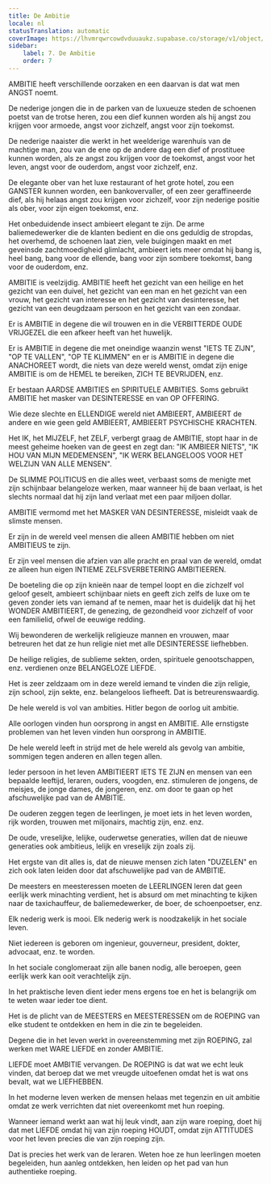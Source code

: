 ```yaml
---
title: De Ambitie
locale: nl
statusTranslation: automatic
coverImage: https://lhvmrqwrcowdvduuaukz.supabase.co/storage/v1/object/public/strapi-uploads/small_cover-educacion-fundamental.webp-2d51a7828a2b1309555be27f7e2a61a0.webp
sidebar:
    label: 7. De Ambitie
    order: 7
---
```

AMBITIE heeft verschillende oorzaken en een daarvan is dat wat men ANGST noemt.

De nederige jongen die in de parken van de luxueuze steden de schoenen poetst van de trotse heren, zou een dief kunnen worden als hij angst zou krijgen voor armoede, angst voor zichzelf, angst voor zijn toekomst.

De nederige naaister die werkt in het weelderige warenhuis van de machtige man, zou van de ene op de andere dag een dief of prostituee kunnen worden, als ze angst zou krijgen voor de toekomst, angst voor het leven, angst voor de ouderdom, angst voor zichzelf, enz.

De elegante ober van het luxe restaurant of het grote hotel, zou een GANSTER kunnen worden, een bankovervaller, of een zeer geraffineerde dief, als hij helaas angst zou krijgen voor zichzelf, voor zijn nederige positie als ober, voor zijn eigen toekomst, enz.

Het onbeduidende insect ambieert elegant te zijn. De arme baliemedewerker die de klanten bedient en die ons geduldig de stropdas, het overhemd, de schoenen laat zien, vele buigingen maakt en met geveinsde zachtmoedigheid glimlacht, ambieert iets meer omdat hij bang is, heel bang, bang voor de ellende, bang voor zijn sombere toekomst, bang voor de ouderdom, enz.

AMBITIE is veelzijdig. AMBITIE heeft het gezicht van een heilige en het gezicht van een duivel, het gezicht van een man en het gezicht van een vrouw, het gezicht van interesse en het gezicht van desinteresse, het gezicht van een deugdzaam persoon en het gezicht van een zondaar.

Er is AMBITIE in degene die wil trouwen en in die VERBITTERDE OUDE VRIJGEZEL die een afkeer heeft van het huwelijk.

Er is AMBITIE in degene die met oneindige waanzin wenst "IETS TE ZIJN", "OP TE VALLEN", "OP TE KLIMMEN" en er is AMBITIE in degene die ANACHOREET wordt, die niets van deze wereld wenst, omdat zijn enige AMBITIE is om de HEMEL te bereiken, ZICH TE BEVRIJDEN, enz.

Er bestaan AARDSE AMBITIES en SPIRITUELE AMBITIES. Soms gebruikt AMBITIE het masker van DESINTERESSE en van OP OFFERING.

Wie deze slechte en ELLENDIGE wereld niet AMBIEERT, AMBIEERT de andere en wie geen geld AMBIEERT, AMBIEERT PSYCHISCHE KRACHTEN.

Het IK, het MIJZELF, het ZELF, verbergt graag de AMBITIE, stopt haar in de meest geheime hoeken van de geest en zegt dan: "IK AMBIEER NIETS", "IK HOU VAN MIJN MEDEMENSEN", "IK WERK BELANGELOOS VOOR HET WELZIJN VAN ALLE MENSEN".

De SLIMME POLITICUS en die alles weet, verbaast soms de menigte met zijn schijnbaar belangeloze werken, maar wanneer hij de baan verlaat, is het slechts normaal dat hij zijn land verlaat met een paar miljoen dollar.

AMBITIE vermomd met het MASKER VAN DESINTERESSE, misleidt vaak de slimste mensen.

Er zijn in de wereld veel mensen die alleen AMBITIE hebben om niet AMBITIEUS te zijn.

Er zijn veel mensen die afzien van alle pracht en praal van de wereld, omdat ze alleen hun eigen INTIEME ZELFSVERBETERING AMBITIEEREN.

De boeteling die op zijn knieën naar de tempel loopt en die zichzelf vol geloof geselt, ambieert schijnbaar niets en geeft zich zelfs de luxe om te geven zonder iets van iemand af te nemen, maar het is duidelijk dat hij het WONDER AMBITIEERT, de genezing, de gezondheid voor zichzelf of voor een familielid, ofwel de eeuwige redding.

Wij bewonderen de werkelijk religieuze mannen en vrouwen, maar betreuren het dat ze hun religie niet met alle DESINTERESSE liefhebben.

De heilige religies, de sublieme sekten, orden, spirituele genootschappen, enz. verdienen onze BELANGELOZE LIEFDE.

Het is zeer zeldzaam om in deze wereld iemand te vinden die zijn religie, zijn school, zijn sekte, enz. belangeloos liefheeft. Dat is betreurenswaardig.

De hele wereld is vol van ambities. Hitler begon de oorlog uit ambitie.

Alle oorlogen vinden hun oorsprong in angst en AMBITIE. Alle ernstigste problemen van het leven vinden hun oorsprong in AMBITIE.

De hele wereld leeft in strijd met de hele wereld als gevolg van ambitie, sommigen tegen anderen en allen tegen allen.

Ieder persoon in het leven AMBITIEERT IETS TE ZIJN en mensen van een bepaalde leeftijd, leraren, ouders, voogden, enz. stimuleren de jongens, de meisjes, de jonge dames, de jongeren, enz. om door te gaan op het afschuwelijke pad van de AMBITIE.

De ouderen zeggen tegen de leerlingen, je moet iets in het leven worden, rijk worden, trouwen met miljonairs, machtig zijn, enz. enz.

De oude, vreselijke, lelijke, ouderwetse generaties, willen dat de nieuwe generaties ook ambitieus, lelijk en vreselijk zijn zoals zij.

Het ergste van dit alles is, dat de nieuwe mensen zich laten "DUZELEN" en zich ook laten leiden door dat afschuwelijke pad van de AMBITIE.

De meesters en meesteressen moeten de LEERLINGEN leren dat geen eerlijk werk minachting verdient, het is absurd om met minachting te kijken naar de taxichauffeur, de baliemedewerker, de boer, de schoenpoetser, enz.

Elk nederig werk is mooi. Elk nederig werk is noodzakelijk in het sociale leven.

Niet iedereen is geboren om ingenieur, gouverneur, president, dokter, advocaat, enz. te worden.

In het sociale conglomeraat zijn alle banen nodig, alle beroepen, geen eerlijk werk kan ooit verachtelijk zijn.

In het praktische leven dient ieder mens ergens toe en het is belangrijk om te weten waar ieder toe dient.

Het is de plicht van de MEESTERS en MEESTERESSEN om de ROEPING van elke student te ontdekken en hem in die zin te begeleiden.

Degene die in het leven werkt in overeenstemming met zijn ROEPING, zal werken met WARE LIEFDE en zonder AMBITIE.

LIEFDE moet AMBITIE vervangen. De ROEPING is dat wat we echt leuk vinden, dat beroep dat we met vreugde uitoefenen omdat het is wat ons bevalt, wat we LIEFHEBBEN.

In het moderne leven werken de mensen helaas met tegenzin en uit ambitie omdat ze werk verrichten dat niet overeenkomt met hun roeping.

Wanneer iemand werkt aan wat hij leuk vindt, aan zijn ware roeping, doet hij dat met LIEFDE omdat hij van zijn roeping HOUDT, omdat zijn ATTITUDES voor het leven precies die van zijn roeping zijn.

Dat is precies het werk van de leraren. Weten hoe ze hun leerlingen moeten begeleiden, hun aanleg ontdekken, hen leiden op het pad van hun authentieke roeping.


